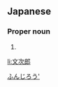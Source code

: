 ==Japanese==
{{ja-kanjitab|文|次|郎}}

===Proper noun===
{{ja-pos|proper|ぶんじろう}}

# {{given name|male|lang=ja}}

[[Category:Japanese male given names|ふんじろう']]

[[li:文次郎]]